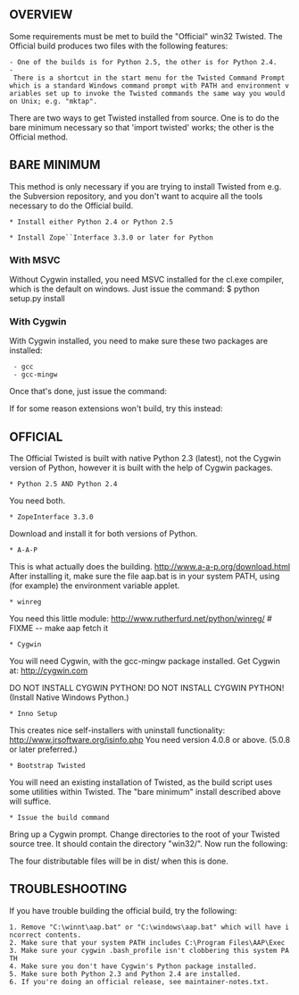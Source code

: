 == OVERVIEW ==

Some requirements must be met to build the "Official" win32 Twisted.  The Official build produces two files with the following features:

 - One of the builds is for Python 2.5, the other is for Python 2.4.
 - There is a shortcut in the start menu for the Twisted Command Prompt which is a standard Windows command prompt with PATH and environment variables set up to invoke the Twisted commands the same way you would on Unix; e.g. "mktap".

There are two ways to get Twisted installed from source.  One is to do the bare minimum necessary so that 'import twisted' works; the other is the Official method.


== BARE MINIMUM ==
This method is only necessary if you are trying to install Twisted from e.g. the Subversion repository, and you don't want to acquire all the
tools necessary to do the Official build.

 * Install either Python 2.4 or Python 2.5

 * Install Zope``Interface 3.3.0 or later for Python

=== With MSVC ===
Without Cygwin installed, you need MSVC installed for the cl.exe
compiler, which is the default on windows.  Just issue the command:
$ python setup.py install

=== With Cygwin ===
With Cygwin installed, you need to make sure these two packages are installed:
  - gcc
  - gcc-mingw

Once that's done, just issue the command:

{{{$ python setup.py build --compiler=mingw32 install
}}}

If for some reason extensions won't build, try this instead:

{{{$ python setup.py build_py build_scripts install --skip-build
}}}


== OFFICIAL ==

The Official Twisted is built with native Python 2.3 (latest), not the
Cygwin version of Python, however it is built with the help of Cygwin
packages.

 * Python 2.5 AND Python 2.4
You need both.


 * ZopeInterface 3.3.0
Download and install it for both versions of Python.


 * A-A-P
This is what actually does the building.  http://www.a-a-p.org/download.html
After installing it, make sure the file aap.bat is in your system PATH, using (for example) the environment variable applet.


 * winreg
You need this little module:
http://www.rutherfurd.net/python/winreg/   # FIXME -- make aap fetch it


 * Cygwin
You will need Cygwin, with the gcc-mingw package installed.  Get Cygwin at: http://cygwin.com

DO NOT INSTALL CYGWIN PYTHON!
DO NOT INSTALL CYGWIN PYTHON!
(Install Native Windows Python.)


 * Inno Setup
This creates nice self-installers with uninstall functionality:  http://www.jrsoftware.org/isinfo.php
You need version 4.0.8 or above.  (5.0.8 or later preferred.)


 * Bootstrap Twisted
You will need an existing installation of Twisted, as the build script uses some utilities within Twisted.  The "bare minimum" install described above will suffice.


 * Issue the build command

Bring up a Cygwin prompt.  Change directories to the root of your Twisted source tree.  It should contain the directory "win32/". Now run the following:

{{{$ aap.bat -f win32/build.aap
}}}

The four distributable files will be in dist/ when this is done.

== TROUBLESHOOTING ==
If you have trouble building the official build, try the following:
 1. Remove "C:\winnt\aap.bat" or "C:\windows\aap.bat" which will have incorrect contents.
 2. Make sure that your system PATH includes C:\Program Files\AAP\Exec
 3. Make sure your cygwin .bash_profile isn't clobbering this system PATH
 4. Make sure you don't have Cygwin's Python package installed. 
 5. Make sure both Python 2.3 and Python 2.4 are installed.
 6. If you're doing an official release, see maintainer-notes.txt.
